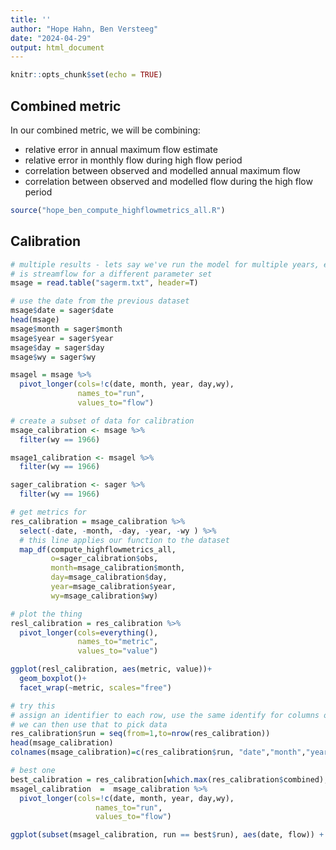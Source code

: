 ```yaml
---
title: ''
author: "Hope Hahn, Ben Versteeg"
date: "2024-04-29"
output: html_document
---
```


```r
knitr::opts_chunk$set(echo = TRUE)
```


## Combined metric

In our combined metric, we will be combining:

* relative error in annual maximum flow estimate
* relative error in monthly flow during high flow period
* correlation between observed and modelled annual maximum flow
* correlation between observed and modelled flow during the high flow period

```r
source("hope_ben_compute_highflowmetrics_all.R")
```

## Calibration

```r
# multiple results - lets say we've run the model for multiple years, each column
# is streamflow for a different parameter set
msage = read.table("sagerm.txt", header=T)

# use the date from the previous dataset
msage$date = sager$date
head(msage)
msage$month = sager$month
msage$year = sager$year
msage$day = sager$day
msage$wy = sager$wy

msagel = msage %>%
  pivot_longer(cols=!c(date, month, year, day,wy), 
               names_to="run", 
               values_to="flow")

# create a subset of data for calibration
msage_calibration <- msage %>% 
  filter(wy == 1966)

msage1_calibration <- msagel %>% 
  filter(wy == 1966)

sager_calibration <- sager %>% 
  filter(wy == 1966)

# get metrics for  
res_calibration = msage_calibration %>% 
  select(-date, -month, -day, -year, -wy ) %>% 
  # this line applies our function to the dataset
  map_df(compute_highflowmetrics_all, 
         o=sager_calibration$obs, 
         month=msage_calibration$month, 
         day=msage_calibration$day, 
         year=msage_calibration$year, 
         wy=msage_calibration$wy)

# plot the thing
resl_calibration = res_calibration %>% 
  pivot_longer(cols=everything(), 
               names_to="metric",
               values_to="value")

ggplot(resl_calibration, aes(metric, value))+
  geom_boxplot()+
  facet_wrap(~metric, scales="free")

# try this
# assign an identifier to each row, use the same identify for columns of original streamflow data
# we can then use that to pick data
res_calibration$run = seq(from=1,to=nrow(res_calibration))
head(msage_calibration)
colnames(msage_calibration)=c(res_calibration$run, "date","month","year","day","wy")

# best one
best_calibration = res_calibration[which.max(res_calibration$combined),]
msagel_calibration  =  msage_calibration %>%
  pivot_longer(cols=!c(date, month, year, day,wy), 
                   names_to="run", 
                   values_to="flow")

ggplot(subset(msagel_calibration, run == best$run), aes(date, flow)) + geom_line()

```

